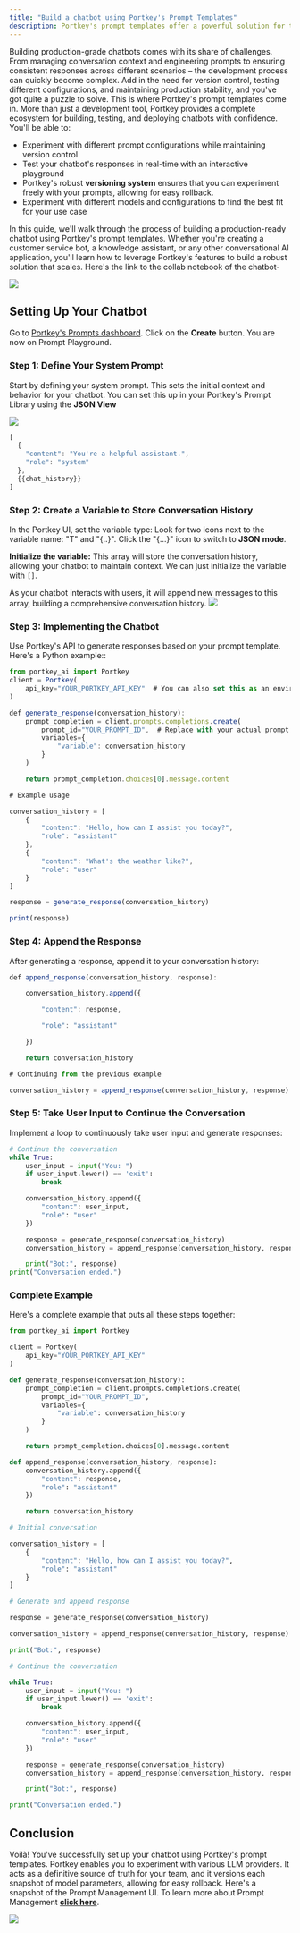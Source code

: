 ```yaml
---
title: "Build a chatbot using Portkey's Prompt Templates"
description: Portkey's prompt templates offer a powerful solution for testing and building chatbots.
---
```


Building production-grade chatbots comes with its share of challenges. From managing conversation context and engineering prompts to ensuring consistent responses across different scenarios – the development process can quickly become complex. Add in the need for version control, testing different configurations, and maintaining production stability, and you've got quite a puzzle to solve.
This is where Portkey's prompt templates come in. More than just a development tool, Portkey provides a complete ecosystem for building, testing, and deploying chatbots with confidence. You'll be able to:

- Experiment with different prompt configurations while maintaining version control
- Test your chatbot's responses in real-time with an interactive playground
- Portkey's robust **versioning system** ensures that you can experiment freely with your prompts, allowing for easy rollback.
- Experiment with different models and configurations to find the best fit for your use case

In this guide, we'll walk through the process of building a production-ready chatbot using Portkey's prompt templates. Whether you're creating a customer service bot, a knowledge assistant, or any other conversational AI application, you'll learn how to leverage Portkey's features to build a robust solution that scales.
Here's the link to the collab notebook of the chatbot-

[![](/images/guides/colab-badge.svg)](https://colab.research.google.com/drive/1BZGkDisia%5FbeCibB3eaep0n87cIcqShR?usp=sharing)

## Setting Up Your Chatbot

Go to [Portkey's Prompts dashboard](https://app.portkey.ai/prompts). Click on the **Create** button. You are now on Prompt Playground.

### Step 1: Define Your System Prompt

Start by defining your system prompt. This sets the initial context and behavior for your chatbot. You can set this up in your Portkey's Prompt Library using the **JSON View**

<Frame>
    <img src="/images/guides/image-1.avif"/>
</Frame>

```js
[
  {
    "content": "You're a helpful assistant.",
    "role": "system"
  },
  {{chat_history}}
]
```

### Step 2: Create a Variable to Store Conversation History

In the Portkey UI, set the variable type: Look for two icons next to the variable name: "T" and "\{..}". Click the "\{...}" icon to switch to **JSON** **mode**.

**Initialize the variable:** This array will store the conversation history, allowing your chatbot to maintain context. We can just initialize the variable with `[]`.

<Note>
As your chatbot interacts with users, it will append new messages to this array, building a comprehensive conversation history.
</Note>


<Frame>
    <img src="/images/guides/image-2.avif"/>
</Frame>


### Step 3: Implementing the Chatbot

Use Portkey's API to generate responses based on your prompt template. Here's a Python example::



```js
from portkey_ai import Portkey
client = Portkey(
    api_key="YOUR_PORTKEY_API_KEY"  # You can also set this as an environment variable
)

def generate_response(conversation_history):
    prompt_completion = client.prompts.completions.create(
        prompt_id="YOUR_PROMPT_ID",  # Replace with your actual prompt ID
        variables={
            "variable": conversation_history
        }
    )

    return prompt_completion.choices[0].message.content

# Example usage

conversation_history = [
    {
        "content": "Hello, how can I assist you today?",
        "role": "assistant"
    },
    {
        "content": "What's the weather like?",
        "role": "user"
    }
]

response = generate_response(conversation_history)

print(response)
```

### Step 4: Append the Response

After generating a response, append it to your conversation history:


```js
def append_response(conversation_history, response):

    conversation_history.append({

        "content": response,

        "role": "assistant"

    })

    return conversation_history

# Continuing from the previous example

conversation_history = append_response(conversation_history, response)
```

### Step 5: Take User Input to Continue the Conversation
Implement a loop to continuously take user input and generate responses:
```python
# Continue the conversation
while True:
    user_input = input("You: ")
    if user_input.lower() == 'exit':
        break

    conversation_history.append({
        "content": user_input,
        "role": "user"
    })

    response = generate_response(conversation_history)
    conversation_history = append_response(conversation_history, response)

    print("Bot:", response)
print("Conversation ended.")
```

### Complete Example

Here's a complete example that puts all these steps together:


```py
from portkey_ai import Portkey

client = Portkey(
    api_key="YOUR_PORTKEY_API_KEY"
)

def generate_response(conversation_history):
    prompt_completion = client.prompts.completions.create(
        prompt_id="YOUR_PROMPT_ID",
        variables={
            "variable": conversation_history
        }
    )

    return prompt_completion.choices[0].message.content

def append_response(conversation_history, response):
    conversation_history.append({
        "content": response,
        "role": "assistant"
    })

    return conversation_history

# Initial conversation

conversation_history = [
    {
        "content": "Hello, how can I assist you today?",
        "role": "assistant"
    }
]

# Generate and append response

response = generate_response(conversation_history)

conversation_history = append_response(conversation_history, response)

print("Bot:", response)

# Continue the conversation

while True:
    user_input = input("You: ")
    if user_input.lower() == 'exit':
        break

    conversation_history.append({
        "content": user_input,
        "role": "user"
    })

    response = generate_response(conversation_history)
    conversation_history = append_response(conversation_history, response)

    print("Bot:", response)

print("Conversation ended.")
```

## Conclusion

Voilà! You've successfully set up your chatbot using Portkey's prompt templates. Portkey enables you to experiment with various LLM providers. It acts as a definitive source of truth for your team, and it versions each snapshot of model parameters, allowing for easy rollback. Here's a snapshot of the Prompt Management UI. To learn more about Prompt Management [**click here**](/product/prompt-library).

<Frame>
    <img src="/images/guides/image-3.avif"/>
</Frame>
